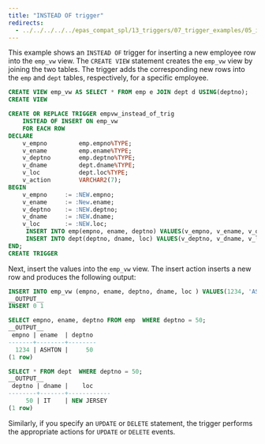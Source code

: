 ```yaml
---
title: "INSTEAD OF trigger"
redirects:
  - ../../../../../epas_compat_spl/13_triggers/07_trigger_examples/05_instead_of_trigger #generated for docs/epas/reorg-role-use-case-mode
---
```


<div id="instead_of_trigger" class="registered_link"></div>

This example shows an `INSTEAD OF` trigger for inserting a new employee row into the `emp_vw` view. The `CREATE VIEW` statement creates the `emp_vw` view by joining the two tables. The trigger adds the corresponding new rows into the `emp` and `dept` tables, respectively, for a specific employee.

```sql
CREATE VIEW emp_vw AS SELECT * FROM emp e JOIN dept d USING(deptno);
CREATE VIEW

CREATE OR REPLACE TRIGGER empvw_instead_of_trig
    INSTEAD OF INSERT ON emp_vw
    FOR EACH ROW
DECLARE
    v_empno         emp.empno%TYPE;
    v_ename         emp.ename%TYPE;
    v_deptno        emp.deptno%TYPE;
    v_dname         dept.dname%TYPE;
    v_loc           dept.loc%TYPE;
    v_action        VARCHAR2(7);
BEGIN
    v_empno     := :NEW.empno;
    v_ename     := :New.ename;
    v_deptno    := :NEW.deptno;
    v_dname     := :NEW.dname;
    v_loc       := :NEW.loc;
     INSERT INTO emp(empno, ename, deptno) VALUES(v_empno, v_ename, v_deptno);
     INSERT INTO dept(deptno, dname, loc) VALUES(v_deptno, v_dname, v_loc);
END;
CREATE TRIGGER
```

Next, insert the values into the `emp_vw` view. The insert action inserts a new row and produces the following output:

```sql
INSERT INTO emp_vw (empno, ename, deptno, dname, loc ) VALUES(1234, 'ASHTON', 50, 'IT', 'NEW JERSEY');
__OUTPUT__
INSERT 0 1
```

```sql
SELECT empno, ename, deptno FROM emp  WHERE deptno = 50;
__OUTPUT__
 empno | ename  | deptno
-------+--------+--------
  1234 | ASHTON |     50
(1 row)
```

```sql
SELECT * FROM dept  WHERE deptno = 50;
__OUTPUT__
 deptno | dname |    loc
--------+-------+------------
     50 | IT    | NEW JERSEY
(1 row)
```

Similarly, if you specify an `UPDATE` or `DELETE` statement, the trigger performs the appropriate actions for `UPDATE` or `DELETE` events.
